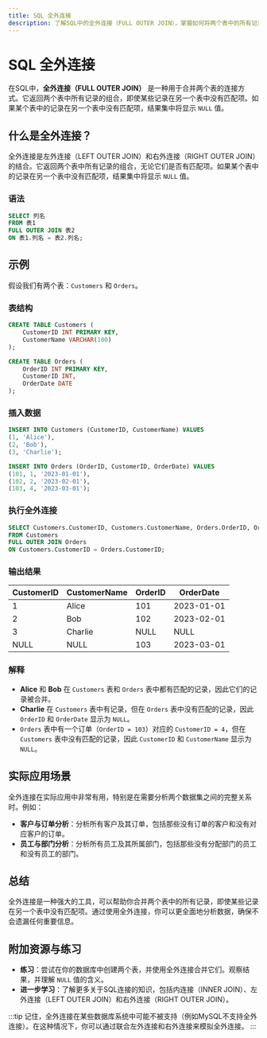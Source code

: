 ```yaml
---
title: SQL 全外连接
description: 了解SQL中的全外连接（FULL OUTER JOIN），掌握如何将两个表中的所有记录合并，即使某些记录在另一个表中没有匹配项。
---
```


# SQL 全外连接

在SQL中，**全外连接（FULL OUTER JOIN）** 是一种用于合并两个表的连接方式。它返回两个表中所有记录的组合，即使某些记录在另一个表中没有匹配项。如果某个表中的记录在另一个表中没有匹配项，结果集中将显示 `NULL` 值。

## 什么是全外连接？

全外连接是左外连接（LEFT OUTER JOIN）和右外连接（RIGHT OUTER JOIN）的结合。它返回两个表中所有记录的组合，无论它们是否有匹配项。如果某个表中的记录在另一个表中没有匹配项，结果集中将显示 `NULL` 值。

### 语法

```sql
SELECT 列名
FROM 表1
FULL OUTER JOIN 表2
ON 表1.列名 = 表2.列名;
```

## 示例

假设我们有两个表：`Customers` 和 `Orders`。

### 表结构

```sql
CREATE TABLE Customers (
    CustomerID INT PRIMARY KEY,
    CustomerName VARCHAR(100)
);

CREATE TABLE Orders (
    OrderID INT PRIMARY KEY,
    CustomerID INT,
    OrderDate DATE
);
```

### 插入数据

```sql
INSERT INTO Customers (CustomerID, CustomerName) VALUES
(1, 'Alice'),
(2, 'Bob'),
(3, 'Charlie');

INSERT INTO Orders (OrderID, CustomerID, OrderDate) VALUES
(101, 1, '2023-01-01'),
(102, 2, '2023-02-01'),
(103, 4, '2023-03-01');
```

### 执行全外连接

```sql
SELECT Customers.CustomerID, Customers.CustomerName, Orders.OrderID, Orders.OrderDate
FROM Customers
FULL OUTER JOIN Orders
ON Customers.CustomerID = Orders.CustomerID;
```

### 输出结果

| CustomerID | CustomerName | OrderID | OrderDate  |
|------------|--------------|---------|------------|
| 1          | Alice        | 101     | 2023-01-01 |
| 2          | Bob          | 102     | 2023-02-01 |
| 3          | Charlie      | NULL    | NULL       |
| NULL       | NULL         | 103     | 2023-03-01 |

### 解释

- **Alice** 和 **Bob** 在 `Customers` 表和 `Orders` 表中都有匹配的记录，因此它们的记录被合并。
- **Charlie** 在 `Customers` 表中有记录，但在 `Orders` 表中没有匹配的记录，因此 `OrderID` 和 `OrderDate` 显示为 `NULL`。
- `Orders` 表中有一个订单（`OrderID = 103`）对应的 `CustomerID = 4`，但在 `Customers` 表中没有匹配的记录，因此 `CustomerID` 和 `CustomerName` 显示为 `NULL`。

## 实际应用场景

全外连接在实际应用中非常有用，特别是在需要分析两个数据集之间的完整关系时。例如：

- **客户与订单分析**：分析所有客户及其订单，包括那些没有订单的客户和没有对应客户的订单。
- **员工与部门分析**：分析所有员工及其所属部门，包括那些没有分配部门的员工和没有员工的部门。

## 总结

全外连接是一种强大的工具，可以帮助你合并两个表中的所有记录，即使某些记录在另一个表中没有匹配项。通过使用全外连接，你可以更全面地分析数据，确保不会遗漏任何重要信息。

## 附加资源与练习

- **练习**：尝试在你的数据库中创建两个表，并使用全外连接合并它们。观察结果，并理解 `NULL` 值的含义。
- **进一步学习**：了解更多关于SQL连接的知识，包括内连接（INNER JOIN）、左外连接（LEFT OUTER JOIN）和右外连接（RIGHT OUTER JOIN）。

:::tip
记住，全外连接在某些数据库系统中可能不被支持（例如MySQL不支持全外连接）。在这种情况下，你可以通过联合左外连接和右外连接来模拟全外连接。
:::